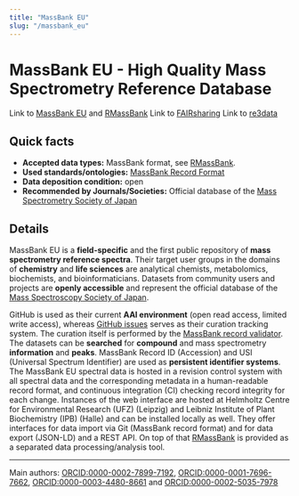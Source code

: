 ```yaml
---
title: "MassBank EU"
slug: "/massbank_eu"
---
```



# MassBank EU - High Quality Mass Spectrometry Reference Database

Link to [MassBank EU](https://massbank.eu/) and [RMassBank](https://bioconductor.org/packages/release/bioc/html/RMassBank.html)
Link to [FAIRsharing](https://doi.org/10.25504/FAIRsharing.dk451a)
Link to [re3data](http://doi.org/10.17616/R3K05Z)


## Quick facts

-   **Accepted data types:** MassBank format, see [RMassBank](https://bioconductor.org/packages/release/bioc/html/RMassBank.html).
-   **Used standards/ontologies:** [MassBank Record Format](https://github.com/MassBank/MassBank-web/blob/main/Documentation/MassBankRecordFormat.md)
-   **Data deposition condition:** open
-   **Recommended by Journals/Societies:** Official database of the [Mass Spectrometry Society of Japan](https://www.mssj.jp/index_en.html)

## Details

MassBank EU is a **field-specific** and the first public repository of **mass spectrometry reference spectra**. Their target user groups in the domains of **chemistry** and **life sciences** are analytical chemists, metabolomics, biochemists, and bioinformaticians. Datasets from community users and projects are **openly accessible** and represent the official database of the [Mass Spectroscopy Society of Japan](https://www.mssj.jp/index_en.html).

GitHub is used as their current **AAI environment** (open read access, limited write access), whereas [GitHub issues](https://github.com/MassBank/MassBank-web/issues) serves as their curation tracking system. The curation itself is performed by the [MassBank record validator](https://massbank.github.io/MassBank-documentation/contributor_documentation.html). The datasets can be **searched** for **compound** and mass spectrometry **information** and **peaks**. MassBank Record ID (Accession) and USI (Universal Spectrum Identifier) are used as **persistent identifier systems**. The MassBank EU spectral data is hosted in a revision control system with all spectral data and the corresponding metadata in a human-readable record format, and continuous integration (CI) checking record integrity for each change. Instances of the web interface are hosted at Helmholtz Centre for Environmental Research (UFZ) (Leipzig) and Leibniz Institute of Plant Biochemistry (IPB) (Halle) and can be installed locally as well. They offer interfaces for data import via Git (MassBank record format) and for data export (JSON-LD) and a REST API. On top of that [RMassBank](https://github.com/MassBank/RMassBank) is provided as a separated data processing/analysis tool.
    
---

Main authors: [ORCID:0000-0002-7899-7192](https://orcid.org/0000-0002-7899-7192), [ORCID:0000-0001-7696-7662](https://orcid.org/0000-0001-7696-7662), [ORCID:0000-0003-4480-8661](https://orcid.org/0000-0003-4480-8661) and [ORCID:0000-0002-5035-7978](https://orcid.org/0000-0002-5035-7978)
